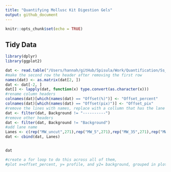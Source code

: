 ```yaml
---
title: "Quantifying Mollusc Kit Digestion Gels"
output: github_document
---
```


```r
knitr::opts_chunk$set(echo = TRUE)
```

## Tidy Data

```r
library(dplyr)
library(ggplot2)
```

```r
dat <- read.table("/Users/hannah/gitHub/Spisula/Work/Quantification/Ss_MollsucKitDigest_1_12_20_r2_a.txt",header=F)
#make the second row the header after removing the first row
names(dat) <- as.matrix(dat[2, ])
dat <- dat[-2, ]
dat[] <- lapply(dat, function(x) type.convert(as.character(x)))
#rename column headers
colnames(dat)[which(names(dat) == "Offset(%)")] <- "Offset_percent"
colnames(dat)[which(names(dat) == "Offset(pix)")] <- "Offset_pix"
#remove the lines with names, replace with a collumn that has the lane name
dat <- filter(dat, Background != "----------")
#remove other headers
dat <- filter(dat, Background != "Background")
#add lane name
Lanes <- c(rep("MW_uncut",271),rep("MW_5",271),rep("MW_35",271),rep("MW_uncut2",271),rep("MW_1",271),rep("MW_05",271))
dat <- cbind(dat, Lanes)


dat

#create a for loop to do this across all of them,
#plot x=offset_percent, y= profile, and y2= background, grouped in plots by lanes 
```
